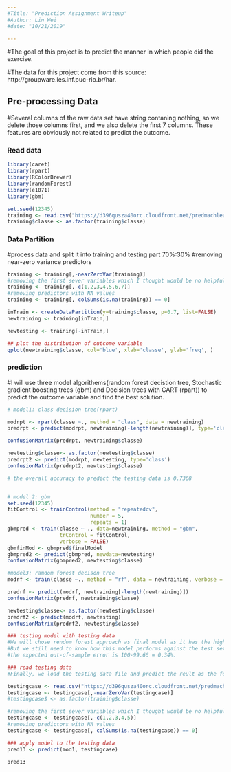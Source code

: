 ---
#Title: "Prediction Assignment Writeup"
#Author: Lin Wei
#date: "10/21/2019"

---

#The goal of this project is to predict the manner in which people did the exercise.

#The data for this project come from this source: http://groupware.les.inf.puc-rio.br/har.

## Pre-processing Data
#Several columns of the raw data set have string contaning nothing, so we delete those columns first, and we also delete the first 7 columns. These features are obviously not related to predict the outcome.

### Read data   
```{r}
library(caret)
library(rpart) 
library(RColorBrewer) 
library(randomForest) 
library(e1071) 
library(gbm)

set.seed(12345)
training <- read.csv("https://d396qusza40orc.cloudfront.net/predmachlearn/pml-training.csv", stringsAsFactors=FALSE, na.strings=c("#DIV/0!"))
training$classe <- as.factor(training$classe)
```
### Data Partition
#process data and split it into training and testing part 70%:30%
#removing near-zero variance predictors

```{r}
training <- training[,-nearZeroVar(training)]
#removing the first sever variables which I thought would be no helpful to the analysis
training <- training[,-c(1,2,3,4,5,6,7)]
#removing predictors with NA values
training <- training[, colSums(is.na(training)) == 0]

inTrain <- createDataPartition(y=training$classe, p=0.7, list=FALSE)
newtraining <- training[inTrain,]

newtesting <- training[-inTrain,]

## plot the distribution of outcome variable
qplot(newtraining$classe, col='blue', xlab='classe', ylab='freq', )

```
### prediction
#I will use three model algorithems(random forest decistion tree, Stochastic gradient boosting trees (gbm) and Decision trees with CART (rpart)) to predict the outcome variable and find the best solution. 

```{r}
# model1: class decision tree(rpart)

modrpt <- rpart(classe ~., method = "class", data = newtraining)
predrpt <- predict(modrpt, newtraining[-length(newtraining)], type='class')

confusionMatrix(predrpt, newtraining$classe)

newtesting$classe<- as.factor(newtesting$classe)
predrpt2 <- predict(modrpt, newtesting, type='class')
confusionMatrix(predrpt2, newtesting$classe)

# the overall accuracy to predict the testing data is 0.7368


# model 2: gbm
set.seed(12345)
fitControl <- trainControl(method = "repeatedcv",
                           number = 5,
                           repeats = 1)
gbmpred <- train(classe ~ ., data=newtraining, method = "gbm",
                 trControl = fitControl,
                 verbose = FALSE)
gbmfinMod <- gbmpred$finalModel
gbmpred2 <- predict(gbmpred, newdata=newtesting)
confusionMatrix(gbmpred2, newtesting$classe)

#model3: ramdom forest decison tree
modrf <- train(classe ~., method = "rf", data = newtraining, verbose = TRUE, trControl = trainControl(method="cv"), number = 3)

predrf <- predict(modrf, newtraining[-length(newtraining)])
confusionMatrix(predrf, newtraining$classe)

newtesting$classe<- as.factor(newtesting$classe)
predrf2 <- predict(modrf, newtesting)
confusionMatrix(predrf2, newtesting$classe)

### testing model with testing data
#We will chose rendom forest approach as final model as it has the highest accuracy 99% among the three modeles.
#But we still need to know how this model performs against the test set before expressing a conclusion.
#the expected out-of-sample error is 100-99.66 = 0.34%.

### read testing data 
#Finally, we load the testing data file and predict the reult as the following:

testingcase <- read.csv("https://d396qusza40orc.cloudfront.net/predmachlearn/pml-testing.csv", stringsAsFactors=FALSE, na.strings=c("#DIV/0!"))
testingcase <- testingcase[,-nearZeroVar(testingcase)]
#testingcase$ <- as.factor(training$classe)

#removing the first sever variables which I thought would be no helpful to the analysis
testingcase <- testingcase[,-c(1,2,3,4,5)]
#removing predictors with NA values
testingcase <- testingcase[, colSums(is.na(testingcase)) == 0]

### apply model to the testing data
pred13 <- predict(mod1, testingcase)

pred13


```
